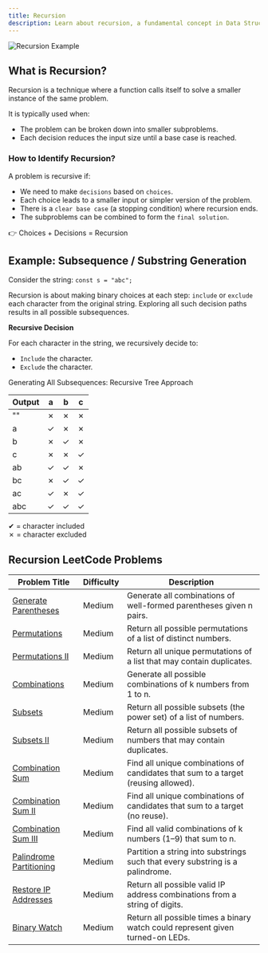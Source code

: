 ```yaml
---
title: Recursion
description: Learn about recursion, a fundamental concept in Data Structures and Algorithms.
---
```


![Recursion Example](/images/recursion-diagram.png)

## What is Recursion?

Recursion is a technique where a function calls itself to solve a smaller instance of the same problem.

It is typically used when:

- The problem can be broken down into smaller subproblems.
- Each decision reduces the input size until a base case is reached.

### How to Identify Recursion?

A problem is recursive if:

- We need to make `decisions` based on `choices`.
- Each choice leads to a smaller input or simpler version of the problem.
- There is a `clear base case` (a stopping condition) where recursion ends.
- The subproblems can be combined to form the `final solution`.

<Callout>👉 Choices + Decisions = Recursion</Callout>

## Example: Subsequence / Substring Generation

Consider the string: `const s = "abc";`

Recursion is about making binary choices at each step: `include` or `exclude` each character from the original string. Exploring all such decision paths results in all possible subsequences.

**Recursive Decision**

For each character in the string, we recursively decide to:

- `Include` the character.
- `Exclude` the character.

Generating All Subsequences: Recursive Tree Approach

| Output | a   | b   | c   |
| ------ | --- | --- | --- |
| ""     | ✗   | ✗   | ✗   |
| a      | ✓   | ✗   | ✗   |
| b      | ✗   | ✓   | ✗   |
| c      | ✗   | ✗   | ✓   |
| ab     | ✓   | ✓   | ✗   |
| bc     | ✗   | ✓   | ✓   |
| ac     | ✓   | ✗   | ✓   |
| abc    | ✓   | ✓   | ✓   |

✔ = character included  
✗ = character excluded

## Recursion LeetCode Problems

| Problem Title                                                                     | Difficulty | Description                                                                        |
| --------------------------------------------------------------------------------- | ---------- | ---------------------------------------------------------------------------------- |
| [Generate Parentheses](https://leetcode.com/problems/generate-parentheses/)       | Medium     | Generate all combinations of well-formed parentheses given n pairs.                |
| [Permutations](https://leetcode.com/problems/permutations/)                       | Medium     | Return all possible permutations of a list of distinct numbers.                    |
| [Permutations II](https://leetcode.com/problems/permutations-ii/)                 | Medium     | Return all unique permutations of a list that may contain duplicates.              |
| [Combinations](https://leetcode.com/problems/combinations/)                       | Medium     | Generate all possible combinations of k numbers from 1 to n.                       |
| [Subsets](https://leetcode.com/problems/subsets/)                                 | Medium     | Return all possible subsets (the power set) of a list of numbers.                  |
| [Subsets II](https://leetcode.com/problems/subsets-ii/)                           | Medium     | Return all possible subsets of numbers that may contain duplicates.                |
| [Combination Sum](https://leetcode.com/problems/combination-sum/)                 | Medium     | Find all unique combinations of candidates that sum to a target (reusing allowed). |
| [Combination Sum II](https://leetcode.com/problems/combination-sum-ii/)           | Medium     | Find all unique combinations of candidates that sum to a target (no reuse).        |
| [Combination Sum III](https://leetcode.com/problems/combination-sum-iii/)         | Medium     | Find all valid combinations of k numbers (1–9) that sum to n.                      |
| [Palindrome Partitioning](https://leetcode.com/problems/palindrome-partitioning/) | Medium     | Partition a string into substrings such that every substring is a palindrome.      |
| [Restore IP Addresses](https://leetcode.com/problems/restore-ip-addresses/)       | Medium     | Return all possible valid IP address combinations from a string of digits.         |
| [Binary Watch](https://leetcode.com/problems/binary-watch/)                       | Medium     | Return all possible times a binary watch could represent given turned-on LEDs.     |

